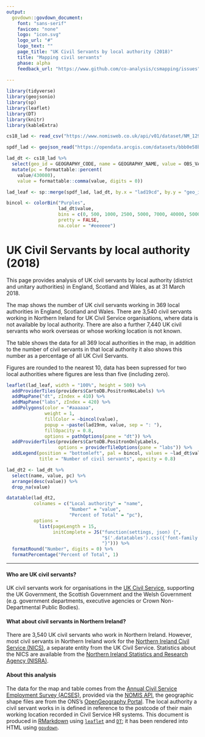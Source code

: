 ```yaml
---
output: 
  govdown::govdown_document:
    font: "sans-serif"
    favicon: "none"
    logo: "icon.svg"
    logo_url: "#"
    logo_text: ""
    page_title: "UK Civil Servants by local authority (2018)"
    title: "Mapping civil servants"
    phase: alpha
    feedback_url: "https://www.github.com/co-analysis/csmapping/issues"
    
---
```


```r

library(tidyverse)
library(geojsonio)
library(sp)
library(leaflet)
library(DT)
library(knitr)
library(kableExtra)

cs18_lad <- read_csv("https://www.nomisweb.co.uk/api/v01/dataset/NM_129_1.data.csv?geography=1820327937...1820328307&date=latest&department=0&national_identity=0&gender=0&full_part_time=0&ethnic_group=0&disability_status=0&wage_band=0&civil_service_grade=0&age_band=0&measures=20100")

spdf_lad <- geojson_read("https://opendata.arcgis.com/datasets/bbb0e58b0be64cc1a1460aa69e33678f_0.geojson", what = "sp")

lad_dt <- cs18_lad %>%
  select(geo_id = GEOGRAPHY_CODE, name = GEOGRAPHY_NAME, value = OBS_VALUE) %>%
  mutate(pc = formattable::percent(
    value/430080),
    value = formattable::comma(value, digits = 0))

lad_leaf <- sp::merge(spdf_lad, lad_dt, by.x = "lad19cd", by.y = "geo_id")

bincol <- colorBin("Purples",
                   lad_dt$value,
                   bins = c(0, 500, 1000, 2500, 5000, 7000, 40000, 50000),
                   pretty = FALSE,
                   na.color = "#eeeeee")

```

# UK Civil Servants by local authority (2018)

::: {.lead-para}
This page provides analysis of UK civil servants by local authority (district and unitary authorities) in England, Scotland and Wales, as at 31 March 2018.
:::

The map shows the number of UK civil servants working in 369 local authorities in England, Scotland and Wales. There are 3,540 civil servants working in Northern Ireland for UK Civil Service organisations, where data is not available by local authority. There are also a further 7,440 UK civil servants who work overseas or whose working location is not known.

The table shows the data for all 369 local authorities in the map, in addition to the number of civil servants in that local authority it also shows this number as a percentage of all UK Civil Servants.

Figures are rounded to the nearest 10, data has been supressed for two local authorities where figures are less than five (including zero).

```r

leaflet(lad_leaf, width = "100%", height = 500) %>%
  addProviderTiles(providers$CartoDB.PositronNoLabels) %>%
  addMapPane("dt", zIndex = 410) %>%
  addMapPane("labs", zIndex = 420) %>%
  addPolygons(color = "#aaaaaa",
              weight = 1,
              fillColor = ~bincol(value),
              popup = ~paste(lad19nm, value, sep = ": "),
              fillOpacity = 0.8,
              options = pathOptions(pane = "dt")) %>%
  addProviderTiles(providers$CartoDB.PositronOnlyLabels, 
                   options = providerTileOptions(pane = "labs")) %>%
  addLegend(position = "bottomleft", pal = bincol, values = ~lad_dt$value, 
            title = "Number of civil servants", opacity = 0.8)

```


```r

lad_dt2 <- lad_dt %>%
  select(name, value, pc) %>%
  arrange(desc(value)) %>%
  drop_na(value)

datatable(lad_dt2,
          colnames = c("Local authority" = "name",
                       "Number" = "value",
                       "Percent of Total" = "pc"),
          options =
            list(pageLength = 15,
                 initComplete = JS("function(settings, json) {",
                                   "$('.datatables').css({'font-family': 'sans-serif'});",
                                   "}"))) %>%
  formatRound("Number", digits = 0) %>%
  formatPercentage("Percent of Total", 1)

```

---

#### Who are UK civil servants?
UK civil servants work for organisations in the [UK Civil Service](https://www.gov.uk/civil-service), supporting the UK Government, the Scottish Government and the Welsh Government (e.g. government departments, executive agencies or Crown Non-Departmental Public Bodies).

#### What about civil servants in Northern Ireland?
There are 3,540 UK civil servants who work in Northern Ireland. However, most civil servants in Northern Ireland work for the [Northern Ireland Civil Service (NICS)](https://www.finance-ni.gov.uk/topics/working-northern-ireland-civil-service), a separate entity from the UK Civil Service. Statistics about the NICS are available from the [Northern Ireland Statistics and Research Agency (NISRA)](https://www.nisra.gov.uk/statistics/government/ni-civil-service-human-resource-statistics).

#### About this analysis
The data for the map and table comes from the [Annual Civil Service Employment Survey (ACSES)](https://www.gov.uk/government/collections/civil-service-statistics), provided via the [NOMIS API](https://www.nomisweb.co.uk/), the geographic shape files are from the ONS's [OpenGeography Portal](http://geoportal.statistics.gov.uk). The local authority a civil servant works in is defined in reference to the postcode of their main working location recorded in Civil Service HR systems. This document is produced in [RMarkdown](http://rmarkdown.rstudio.com) using [`leaflet`](https://rstudio.github.io/leaflet/) and [`DT`](https://rstudio.github.io/DT/); it has been rendered into HTML using [`govdown`](https://ukgovdatascience.github.io/govdown/).
